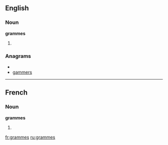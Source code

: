 ==English==

===Noun===
'''grammes'''

# {{plural of|gramme}}

===Anagrams===
* {{alphagram|aegmmrs}}
* [[gammers#English|gammers]]

----

==French==

===Noun===
'''grammes'''

# {{plural of|gramme|lang=French}}

[[fr:grammes]]
[[ru:grammes]]